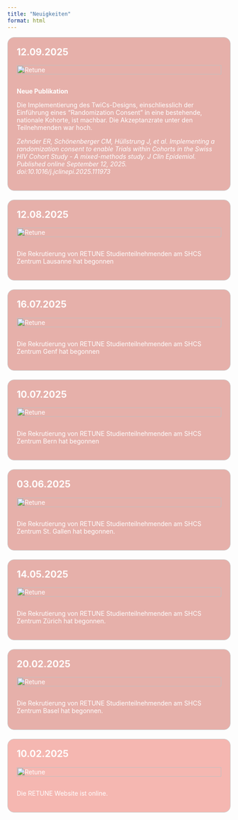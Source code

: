 ```yaml
---
title: "Neuigkeiten"
format: html
---
```


<div class="news-wrapper"> 
<div class="news-item red1"> 
  <h2>12.09.2025</h2> <img src="images/zehnder.png" alt="Retune" style="width:100%; max-width:600px;"> 
  <p>**Neue Publikation**</p> 
  <p>Die Implementierung des TwiCs-Designs, einschliesslich der Einführung eines "Randomization Consent" in eine bestehende, nationale Kohorte, ist machbar. Die Akzeptanzrate unter den Teilnehmenden war hoch.</p> 
  <p>*Zehnder ER, Schönenberger CM, Hüllstrung J, et al. Implementing a randomization consent to enable Trials within Cohorts in the Swiss HIV Cohort Study - A mixed-methods study. J Clin Epidemiol. Published online September 12, 2025. doi:10.1016/j.jclinepi.2025.111973*</p> 
  </div>

<div class="news-wrapper">
<div class="news-item red1">
  <h2>12.08.2025</h2>
  <img src="images/chuv_logo.png" alt="Retune" style="width:100%; max-width:600px;">
  <p>Die Rekrutierung von RETUNE Studienteilnehmenden am SHCS Zentrum Lausanne hat begonnen</p>
</div>

<div class="news-wrapper">
<div class="news-item red1">
  <h2>16.07.2025</h2>
  <img src="images/hug.png" alt="Retune" style="width:100%; max-width:600px;">
  <p>Die Rekrutierung von RETUNE Studienteilnehmenden am SHCS Zentrum Genf hat begonnen</p>
</div>

<div class="news-wrapper">
<div class="news-item red1">
  <h2>10.07.2025</h2>
  <img src="images/insel.svg.png" alt="Retune" style="width:100%; max-width:600px;">
  <p>Die Rekrutierung von RETUNE Studienteilnehmenden am SHCS Zentrum Bern hat begonnen</p>
</div>

<div class="news-wrapper">
<div class="news-item red1">
  <h2>03.06.2025</h2>
  <img src="images/kssg_logo.png" alt="Retune" style="width:100%; max-width:600px;">
  <p>Die Rekrutierung von RETUNE Studienteilnehmenden am SHCS Zentrum St. Gallen hat begonnen.</p>
</div>

<div class="news-wrapper">
<div class="news-item red1">
  <h2>14.05.2025</h2>
  <img src="images/usz_logo2.png" alt="Retune" style="width:100%; max-width:600px;">
  <p>Die Rekrutierung von RETUNE Studienteilnehmenden am SHCS Zentrum Zürich hat begonnen.</p>
</div>

<div class="news-wrapper">
<div class="news-item red1">
  <h2>20.02.2025</h2>
  <img src="images/LogoUSB.png" alt="Retune" style="width:100%; max-width:600px;">
  <p>Die Rekrutierung von RETUNE Studienteilnehmenden am SHCS Zentrum Basel hat begonnen.</p>
</div>

<div class="news-item red2">
  <h2>10.02.2025</h2>
  <img src="images/logo2.png" alt="Retune" style="width:100%; max-width:600px;">
  <p>Die RETUNE Website ist online.</p>
</div>

<style>
/* Layout wrapper for grouped hover effect */
.news-wrapper {
  display: flex;
  flex-direction: column;
  gap: 20px;
}

/* Base style for all news items */
.news-item {
  border: 1px solid #ccc;
  padding: 20px;
  color: white;
  border-radius: 15px;
  transition: all 0.3s ease;
}


/* Custom color classes */
.news-item.red1 {
  background-color: #E6B0AA;
}
.news-item.red2 {
  background-color: #F5B7B1;
}
.news-item.blue1 {
  background-color: #D7BDE2;
}
.news-item.blue2 {
  background-color: #D2B4DE;
}
.news-item.blue3 {
  background-color: #A9CCE3;
}
.news-item.blue4 {
  background-color: #AED6F1;
}
.news-item.green1 {
  background-color: #A3E4D7;
}
.news-item.green2 {
  background-color: #A2D9CE;
}
.news-item.green3 {
  background-color: #A9DFBF;
}
.news-item.green4 {
  background-color: #ABEBC6;
}
.news-item.yellow1 {
  background-color: #F9E79F;
}
.news-item.yellow2 {
  background-color: #FAD7A0;
}
.news-item.yellow3 {
  background-color: #F5CBA7;
}
.news-item.yellow4 {
  background-color: #EDBB99;
}

/* Image & heading tweaks */
.news-item img {
  max-width: 100%;
  height: auto;
  margin-bottom: 15px;
}
.news-item h2 {
  margin-top: 0;
}

/* 🔥 Hover effect to highlight one, fade others */
.news-wrapper:hover .news-item {
  opacity: 0.4;
  filter: grayscale(100%);
}
.news-item:hover {
  opacity: 1 !important;
  filter: none !important;
  transform: scale(1.02);
  box-shadow: 0 4px 20px rgba(0, 0, 0, 0.2);
  z-index: 2;
  position: relative;
}

</style>

